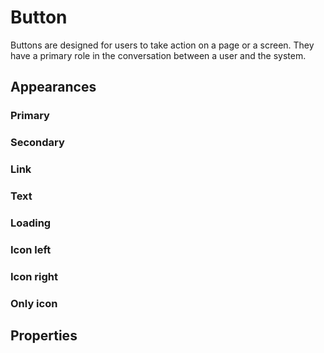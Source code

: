
# Button

Buttons are designed for users to take action on a page or a screen.
They have a primary role in the conversation between a user and the system.

## Appearances

### Primary

<Canvas>
  <Story id="components-button--primary" />
</Canvas>

### Secondary

<Canvas>
  <Story id="components-button--secondary" />
</Canvas>

### Link

<Canvas>
  <Story id="components-button--link" />
</Canvas>

### Text

<Canvas>
  <Story id="components-button--text" />
</Canvas>

### Loading

<Canvas>
  <Story id="components-button--loading" />
</Canvas>

### Icon left

<Canvas>
  <Story id="components-button--icon-left" />
</Canvas>

### Icon right

<Canvas>
  <Story id="components-button--icon-right" />
</Canvas>

### Only icon

<Canvas>
  <Story id="components-button--only-icon" />
</Canvas>

## Properties

<ArgsTable of="bq-button" />
